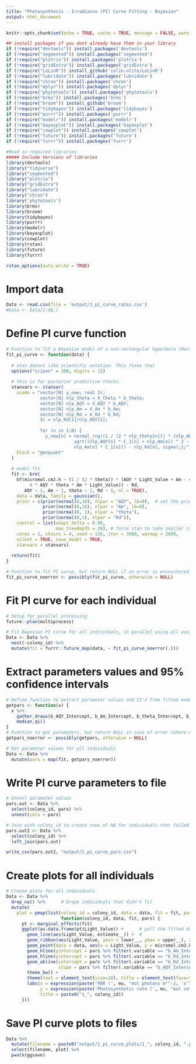 ```yaml
---
title: "Photosynthesis - Irradiance (PI) Curve Fitting - Bayesian"
output: html_document
---
```


```r
knitr::opts_chunk$set(echo = TRUE, cache = TRUE, message = FALSE, warning = FALSE)
```

```r
## install packages if you dont already have them in your library
if (!require("devtools")) install.packages('devtools') 
if (!require("segmented")) install.packages('segmented') 
if (!require("plotrix")) install.packages('plotrix') 
if (!require("gridExtra")) install.packages('gridExtra') 
if (!require("LoLinR")) install_github('colin-olito/LoLinR') 
if (!require("lubridate")) install.packages('lubridate') 
if (!require("chron")) install.packages('chron') 
if (!require("dplyr")) install.packages('dplyr') 
if (!require("phytotools")) install.packages('phytotools') 
if (!require("brms")) install.packages('brms') 
if (!require("broom")) install_github('broom') 
if (!require("tidybayes")) install.packages('tidybayes') 
if (!require("purrr")) install.packages('purrr') 
if (!require("modelr")) install.packages('modelr') 
if (!require("bayesplot")) install.packages('bayesplot') 
if (!require("cowplot")) install.packages('cowplot') 
if (!require("future")) install.packages('future') 
if (!require("furrr")) install.packages('furrr') 

#Read in required libraries
##### Include Versions of libraries
library(devtools)
library("tidyverse")
library("segmented")
library("plotrix")
library("gridExtra")
library("lubridate")
library("chron")
library('phytotools')
library(brms)
library(broom)
library(tidybayes)
library(purrr)
library(modelr)
library(bayesplot)
library(cowplot)
library(rstan)
library(future)
library(furrr)

rstan_options(auto_write = TRUE)
```

# Import data
```r
Data <- read.csv(file = 'output/1_pi_curve_rates.csv')
#Data <- Data[1:40,]
```

# Define PI curve function
```r
# Function to fit a Bayesian model of a non-rectangular hyperbola (Marshall & Biscoe, 1980)
fit_pi_curve <- function(data) {
  
  # stan doesnt like scientific notation. This fixes that
  options("scipen" = 100, digits = 12) 
  
  # this is for posterior predictive checks
  stanvars <- stanvar(
    scode = "vector[N] y_new; real Ic;
             vector[N] nlp_theta = X_theta * b_theta;
             vector[N] nlp_AQY = X_AQY * b_AQY; 
             vector[N] nlp_Am = X_Am * b_Am;
             vector[N] nlp_Rd = X_Rd * b_Rd;
             Ic = nlp_Rd[1]/nlp_AQY[1];
  
             for (n in 1:N) {
               y_new[n] = normal_rng((1 / (2 * nlp_theta[n])) * (nlp_AQY[n] * C_1[n] + nlp_Am[n] -       
                          sqrt((nlp_AQY[n] * C_1[n] + nlp_Am[n]) ^ 2 - 4 * nlp_AQY[n] * nlp_theta[n] * 
                          nlp_Am[n] * C_1[n])) - nlp_Rd[n], sigma);};",
    block = "genquant"
  )
  
  # model fit
  fit <- brm(
    bf(micromol.cm2.h ~ (1 / (2 * theta)) * (AQY * Light_Value + Am - sqrt((AQY * Light_Value + Am)^2 - 
         4 * AQY * theta * Am * Light_Value)) - Rd,
       AQY ~ 1, Am ~ 1, theta ~ 1, Rd ~ 1, nl = TRUE), 
    data = data, family = gaussian(), 
    prior = c(prior(normal(0,10), nlpar = "AQY", lb=0),  # set the priors
              prior(normal(0,10), nlpar = "Am", lb=0),
              prior(normal(0, 1), nlpar = "theta"),
              prior(normal(0,1), nlpar = "Rd")),
    control = list(adapt_delta = 0.99, 
                   max_treedepth = 20), # force stan to take smaller steps to reduce divergent errors
    cores = 1, chains = 4, seed = 126, iter = 3000, warmup = 2000, 
    silent = TRUE, save_model = TRUE, 
    stanvars = stanvars)
  
  return(fit)
} 

# Function to fit PI curve, but return NULL if an error is encountered
fit_pi_curve_noerror <- possibly(fit_pi_curve, otherwise = NULL)
```

# Fit PI curve for each individual
```r
# Setup for parallel processing
future::plan(multiprocess)

# Fit Bayesian PI curve for all individuals, in parallel using all available cores
Data <- Data %>%
  nest(-colony_id) %>%
  mutate(fit = furrr::future_map(data, ~ fit_pi_curve_noerror(.)))
```

# Extract parameters values and 95% confidence intervals
```r
# Define function to extract parameter values and CI's from fitted model object
getpars <- function(x) {
  x %>% 
    gather_draws(b_AQY_Intercept, b_Am_Intercept, b_theta_Intercept, b_Rd_Intercept, sigma, Ic) %>%
    median_qi()
}
# Function to get parameters, but return NULL in case of error (where model fitting failed)
getpars_noerror <- possibly(getpars, otherwise = NULL)

# Get parameter values for all individuals
Data <- Data %>%
  mutate(pars = map(fit, getpars_noerror))
```

# Write PI curve parameters to file
```r
# Unnest parameter values
pars.out <- Data %>%
  select(colony_id, pars) %>%
  unnest(cols = pars)

# Join with colony_id to create rows of NA for individuals that failed Bayesian fitting
pars.out2 <- Data %>% 
  select(colony_id) %>%
  left_join(pars.out)

write_csv(pars.out2, "output/1_pi_curve_pars.csv")
```

# Create plots for all individuals
```r
# Create plots for all individuals
Data <- Data %>%
  drop_na() %>%      # Drops individuals that didn't fit
  mutate(
    plot = pmap(list(colony_id = colony_id, data = data, fit = fit, pars = pars),
                     function(colony_id, data, fit, pars) {
      pt <- marginal_effects(fit)
      ggplot(as.data.frame(pt$Light_Value)) +      # pull the fitted data
        geom_line(aes(Light_Value, estimate__)) +  #
        geom_ribbon(aes(Light_Value, ymin = lower__, ymax = upper__), alpha = 0.3) +
        geom_point(data = data, aes(x = Light_Value, y = micromol.cm2.h)) +    # add the raw data
        geom_hline(yintercept = pars %>% filter(.variable == "b_Am_Intercept") %>% pull(.value), lty = 2) +
        geom_hline(yintercept = pars %>% filter(.variable == "b_Rd_Intercept") %>% pull(.value) * -1, lty = 2) +
        geom_abline(intercept = pars %>% filter(.variable == "b_Rd_Intercept") %>% pull(.value) * -1,
                    slope = pars %>% filter(.variable == "b_AQY_Intercept") %>% pull(.value), lty = 2) +
        theme_bw() +
        theme(text = element_text(size=18), title = element_text(face="italic")) +
        labs(x = expression(paste('PAR (', mu, "mol photons m"^-2, 's'^-1,")")),
             y = expression(paste('Photosynthetic rate (', mu, "mol cm"^-2, 'h'^-1,")")),
             title = paste0("1_", colony_id))
      }))
```

# Save PI curve plots to files
```r
Data %>%
  mutate(filename = paste0("output/1_pi_curve_plots/1_", colony_id, ".pdf")) %>%
  select(filename, plot) %>%
  pwalk(ggsave)
```

